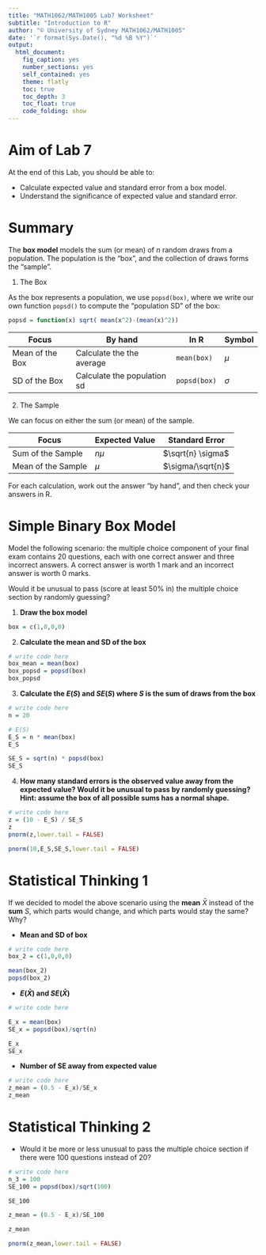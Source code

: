 ```yaml
---
title: "MATH1062/MATH1005 Lab7 Worksheet"
subtitle: "Introduction to R"
author: "© University of Sydney MATH1062/MATH1005"
date: '`r format(Sys.Date(), "%d %B %Y")`'
output:
  html_document:
    fig_caption: yes
    number_sections: yes
    self_contained: yes
    theme: flatly
    toc: true
    toc_depth: 3
    toc_float: true
    code_folding: show
---
```


# Aim of Lab 7


At the end of this Lab, you should be able to:

- Calculate expected value and standard error from a box model.
- Understand the significance of expected value and standard error.

# Summary

The **box model** models the sum (or mean) of $n$ random draws from a population. The population is the "box", and the collection of draws forms the "sample".

(1) The Box

As the box represents a population, we use `popsd(box)`, where we write our own function `popsd()` to compute the "population SD" of the box:
```r
popsd = function(x) sqrt( mean(x^2)-(mean(x)^2))
```

|Focus|By hand|In R|Symbol |
|--------------|-----|--|-------|
|Mean of the Box|Calculate the the average| `mean(box)`|$\mu$ |
|SD of the Box|Calculate the population sd|  `popsd(box)`|$\sigma$ |

(2) The Sample

We can focus on either the sum (or mean) of the sample.

|Focus|Expected Value |Standard Error |
|----|----|----|
|Sum of the Sample| $n \mu$  |$\sqrt{n} \sigma$ |
|Mean of the Sample| $\mu$ |  $\sigma/\sqrt{n}$|


For each calculation, work out the answer "by hand", and then check your answers in R.

# Simple Binary Box Model 

Model the following scenario: the multiple choice component of your final exam contains 20 questions, each with one correct answer and three incorrect answers. A correct answer is worth 1 mark and an incorrect answer is worth 0 marks. 

Would it be unusual to pass (score at least 50% in) the multiple choice section by randomly guessing? 

1. **Draw the box model**
```r
box = c(1,0,0,0)
```

2. **Calculate the mean and SD of the box**

```r
# write code here
box_mean = mean(box)
box_popsd = popsd(box)
box_popsd
```

3. **Calculate the $E(S)$ and  $SE(S)$ where $S$ is the sum of draws from the box**

```r
# write code here
n = 20

# E(S)
E_S = n * mean(box)
E_S

SE_S = sqrt(n) * popsd(box)
SE_S
```

4. **How many standard errors is the observed value away from the expected value? Would it be unusual to pass by randomly guessing? Hint: assume the box of all possible sums has a normal shape.**

```r
# write code here
z = (10 - E_S) / SE_S
z
pnorm(z,lower.tail = FALSE)

pnorm(10,E_S,SE_S,lower.tail = FALSE)
```

# Statistical Thinking 1

If we decided to model the above scenario using the **mean** $\bar X$ instead of the **sum** $S$, which parts would change, and which parts would stay the same? Why?

- **Mean and SD of box**
```r
# write code here
box_2 = c(1,0,0,0)

mean(box_2)
popsd(box_2)

```

- **$E(\bar X)$ and $SE(\bar X)$**
```r
# write code here

E_x = mean(box)
SE_x = popsd(box)/sqrt(n)

E_x
SE_x
```

- **Number of SE away from expected value**
```r
# write code here
z_mean = (0.5 - E_x)/SE_x
z_mean
```

# Statistical Thinking 2

- Would it be more or less unusual to pass the multiple choice section if there were 100 questions instead of 20?

```r
# write code here
n_3 = 100
SE_100 = popsd(box)/sqrt(100)

SE_100

z_mean = (0.5 - E_x)/SE_100

z_mean

pnorm(z_mean,lower.tail = FALSE)

```




